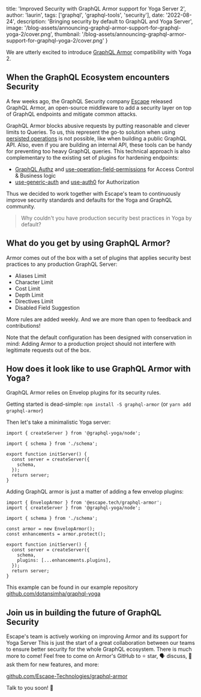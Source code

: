 
  title: 'Improved Security with GraphQL Armor support for Yoga Server 2',
  author: 'laurin',
  tags: ['graphql', 'graphql-tools', 'security'],
  date: '2022-08-24',
  description:
    'Bringing security by default to GraphQL and Yoga Server',
  image:
    '/blog-assets/announcing-graphql-armor-support-for-graphql-yoga-2/cover.png',
  thumbnail:
    '/blog-assets/announcing-graphql-armor-support-for-graphql-yoga-2/cover.png'
}


We are utterly excited to introduce [GraphQL Armor](https://github.com/Escape-Technologies/graphql-armor) compatibility with Yoga 2. 

## When the GraphQL Ecosystem encounters Security

A few weeks ago, the GraphQL Security company [Escape](https://escape.tech) released GraphQL Armor, an open-source middleware to add a security layer on top of GraphQL endpoints and mitigate common attacks.

GraphQL Armor blocks abusive requests by putting reasonable and clever limits to Queries. To us, this represent the go-to solution when using [persisted operations](https://www.envelop.dev/plugins/use-persisted-operations) is not possible, like when building a public GraphQL API. Also, even if you are building an internal API, these tools can be handy for preventing too heavy GraphQL queries. This technical approach is also complementary to the existing set of plugins for hardening endpoints: 
- [GraphQL Authz](https://www.the-guild.dev/blog/graphql-authz) and [use-operation-field-permissions](https://www.envelop.dev/plugins/use-operation-field-permissions) for Access Control & Business logic
- [use-generic-auth](https://www.envelop.dev/plugins/use-generic-auth) and [use-auth0](https://www.envelop.dev/plugins/use-auth0) for Authorization

Thus we decided to work together with Escape's team to continuously improve security standards and defaults for the Yoga and GraphQL community.

> Why couldn't you have production security best practices in Yoga by default?

## What do you get by using GraphQL Armor?

Armor comes out of the box with a set of plugins that applies security best practices to any production GraphQL Server:

- Aliases Limit
- Character Limit
- Cost Limit
- Depth Limit
- Directives Limit
- Disabled Field Suggestion

More rules are added weekly. And we are more than open to feedback and contributions!

Note that the default configuration has been designed with conservation in mind: Adding Armor to a production project should not interfere with legitimate requests out of the box.

## How does it look like to use GraphQL Armor with Yoga?

GraphQL Armor relies on Envelop plugins for its security rules.

Getting started is dead-simple: `npm install -S graphql-armor` (or `yarn add graphql-armor`)

Then let's take a minimalistic Yoga server:

```javascript=
import { createServer } from '@graphql-yoga/node';

import { schema } from './schema';

export function initServer() {
  const server = createServer({
    schema,
  });
  return server;
}
```

Adding GraphQL armor is just a matter of adding a few envelop plugins:

```javascript=
import { EnvelopArmor } from '@escape.tech/graphql-armor';
import { createServer } from '@graphql-yoga/node';

import { schema } from './schema';

const armor = new EnvelopArmor();
const enhancements = armor.protect();

export function initServer() {
  const server = createServer({
    schema,
    plugins: [...enhancements.plugins],
  });
  return server;
}
```

This example can be found in our example repository [github.com/dotansimha/graphql-yoga](https://github.com/dotansimha/graphql-yoga/tree/master/examples)


## Join us in building the future of GraphQL Security

Escape's team is actively working on improving Armor and its support for Yoga Server
This is just the start of a great collaboration between our teams to ensure better security for the whole GraphQL ecosystem.
There is much more to come!
Feel free to come on Armor's GitHub to ⭐ star, 🗣️ discuss, 🎉 ask them for new features, and more:

[github.com/Escape-Technologies/graphql-armor](https://github.com/Escape-Technologies/graphql-armor)

Talk to you soon! 🤟
